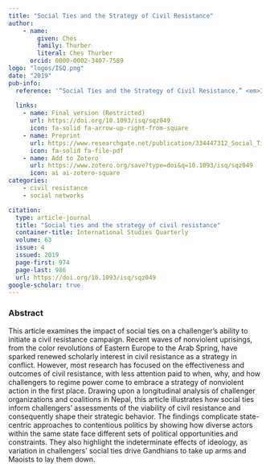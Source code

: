 ```yaml
---
title: "Social Ties and the Strategy of Civil Resistance"
author: 
    - name: 
        given: Ches
        family: Thurber
        literal: Ches Thurber
      orcid: 0000-0002-3407-7589
logo: "logos/ISQ.png"    
date: "2019"
pub-info:
  reference: '“Social Ties and the Strategy of Civil Resistance.” <em>International Studies Quarterly</em> 63 no. 4 (2019): 974-986.'
  
  links:
    - name: Final version (Restricted)
      url: https://doi.org/10.1093/isq/sqz049
      icon: fa-solid fa-arrow-up-right-from-square
    - name: Preprint
      url: https://www.researchgate.net/publication/334447312_Social_Ties_and_the_Strategy_of_Civil_Resistance
      icon: fa-solid fa-file-pdf
    - name: Add to Zotero
      url: https://www.zotero.org/save?type=doi&q=10.1093/isq/sqz049
      icon: ai ai-zotero-square
categories:
    - civil resistance
    - social networks

citation:
  type: article-journal
  title: "Social ties and the strategy of civil resistance"
  container-title: International Studies Quarterly
  volume: 63
  issue: 4
  issued: 2019
  page-first: 974
  page-last: 986
  url: https://doi.org/10.1093/isq/sqz049
google-scholar: true
---
```


### Abstract 

This article examines the impact of social ties on a challenger's ability to initiate a civil resistance campaign. Recent waves of nonviolent uprisings, from the color revolutions of Eastern Europe to the Arab Spring, have sparked renewed scholarly interest in civil resistance as a strategy in conflict. However, most research has focused on the effectiveness and outcomes of civil resistance, with less attention paid to when, why, and how challengers to regime power come to embrace a strategy of nonviolent action in the first place. Drawing upon a longitudinal analysis of challenger organizations and coalitions in Nepal, this article illustrates how social ties inform challengers’ assessments of the viability of civil resistance and consequently shape their strategic behavior. The findings complicate state-centric approaches to contentious politics by showing how diverse actors within the same state face different sets of political opportunities and constraints. They also highlight the indeterminate effects of ideology, as variation in challengers’ social ties drive Gandhians to take up arms and Maoists to lay them down.

